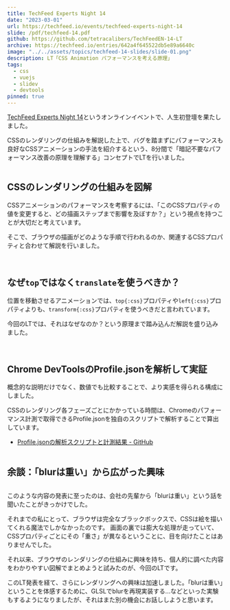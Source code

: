 ```yaml
---
title: TechFeed Experts Night 14
date: "2023-03-01"
url: https://techfeed.io/events/techfeed-experts-night-14
slide: /pdf/techfeed-14.pdf
github: https://github.com/tetracalibers/TechFeedEN-14-LT
archive: https://techfeed.io/entries/642a4f645522db5e89a6640c
image: "../../assets/topics/techfeed-14-slides/slide-01.png"
description: LT「CSS Animation パフォーマンスを考える原理」
tags:
  - css
  - vuejs
  - slidev
  - devtools
pinned: true
---
```



[TechFeed Experts Night 14](https://techfeed.io/events/techfeed-experts-night-14)というオンラインイベントで、人生初登壇を果たしました。

CSSのレンダリングの仕組みを解説した上で、バグを踏まずにパフォーマンスも良好なCSSアニメーションの手法を紹介するという、8分間で「暗記不要なパフォーマンス改善の原理を理解する」コンセプトでLTを行いました。

<Image src={img_04} alt="" />

## CSSのレンダリングの仕組みを図解

CSSアニメーションのパフォーマンスを考察するには、「このCSSプロパティの値を変更すると、どの描画ステップまで影響を及ぼすか？」という視点を持つことが大切だと考えています。

そこで、ブラウザの描画がどのような手順で行われるのか、関連するCSSプロパティと合わせて解説を行いました。

<GridGallery col={4} sp_col={1}>
  <Image src={img_07} class="-c-span-2 -sp-c-span-1" alt="" />
  <Image src={img_08} class="-c-span-2 -sp-c-span-1" alt="" />
  <Image src={img_11} class="-c-span-2-4 -sp-c-span-1" alt="" />
</GridGallery>

## なぜ`top`ではなく`translate`を使うべきか？

位置を移動させるアニメーションでは、`top{:css}`プロパティや`left{:css}`プロパティよりも、`transform{:css}`プロパティを使うべきだと言われています。

今回のLTでは、それはなぜなのか？という原理まで踏み込んだ解説を盛り込みました。

<VStack>
  <GridGallery col={4} sp_col={1}>
    <Image src={img_12} class="-c-span-2-4 -sp-c-span-1" alt="" />
    <Image src={img_13} class="-c-span-2 -sp-c-span-1" alt="" />
    <Image src={img_14} class="-c-span-2 -sp-c-span-1" alt="" />
  </GridGallery>

  <Image src={img_15} alt="" />
</VStack>

## Chrome DevToolsのProfile.jsonを解析して実証

概念的な説明だけでなく、数値でも比較することで、より実感を得られる構成にしました。

CSSのレンダリング各フェーズごとにかかっている時間は、Chromeのパフォーマンス計測で取得できるProfile.jsonを独自のスクリプトで解析することで算出しています。

- [Profile.jsonの解析スクリプトと計測結果 - GitHub](https://github.com/tetracalibers/parse-chrome-performance-profile)

<Image src={img_16} alt="" />

## 余談：「blurは重い」から広がった興味

<Image src={img_09} alt="" />

このような内容の発表に至ったのは、会社の先輩から「blurは重い」という話を聞いたことがきっかけでした。

それまでの私にとって、ブラウザは完全なブラックボックスで、CSSは絵を描いてくれる魔法でしかなかったのです。
画面の裏では膨大な処理が走っていて、CSSプロパティごとにその「重さ」が異なるということに、目を向けたことはありませんでした。

それ以来、ブラウザのレンダリングの仕組みに興味を持ち、個人的に調べた内容をわかりやすい図解でまとめようと試みたのが、今回のLTです。

このLT発表を経て、さらにレンダリングへの興味は加速しました。「blurは重い」ということを体感するために、GLSLでblurを再現実装する…などといった実験もするようになりましたが、それはまた別の機会にお話ししようと思います。
